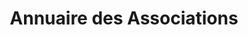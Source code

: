 ---
layout: ../../../layouts/AssoSort.astro
title: "Annuaire des Associations"
typeFilter: artistique
affiliationFilter: lettres
---